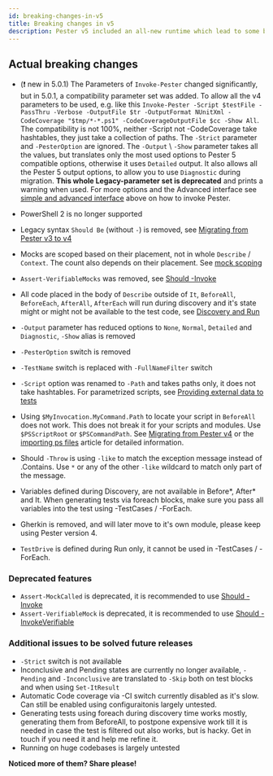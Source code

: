 ```yaml
---
id: breaking-changes-in-v5
title: Breaking changes in v5
description: Pester v5 included an all-new runtime which lead to some breaking changes in syntax and features for existing users. See this list of breaking changes when upgrading to Pester v5
---
```


## Actual breaking changes

- (❗ new in 5.0.1)  The Parameters of `Invoke-Pester` changed significantly, but in 5.0.1, a compatibility parameter set was added. To allow all the v4 parameters to be used, e.g. like this `Invoke-Pester -Script $testFile -PassThru -Verbose -OutputFile $tr -OutputFormat NUnitXml -CodeCoverage "$tmp/*-*.ps1" -CodeCoverageOutputFile $cc -Show All`. The compatibility is not 100%, neither -Script not -CodeCoverage take hashtables, they just take a collection of paths. The `-Strict` parameter and `-PesterOption` are ignored. The `-Output` \ `-Show` parameter takes all the values, but translates only the most used options to Pester 5 compatible options, otherwise it uses `Detailed` output. It also allows all the Pester 5 output options, to allow you to use `Diagnostic` during migration. **This whole Legacy-parameter set is deprecated** and prints a warning when used. For more options and the Advanced interface see [simple and advanced interface](#simple-and-advanced-interface) above on how to invoke Pester.
- PowerShell 2 is no longer supported
- Legacy syntax `Should Be` (without `-`) is removed, see [Migrating from Pester v3 to v4](./v3-to-v4)
- Mocks are scoped based on their placement, not in whole `Describe` / `Context`. The count also depends on their placement. See [mock scoping](../usage/mocking#mocks-are-scoped-based-on-their-placement)
- `Assert-VerifiableMocks` was removed, see [Should -Invoke](../usage/mocking#should--invoke)
- All code placed in the body of `Describe` outside of `It`, `BeforeAll`, `BeforeEach`, `AfterAll`, `AfterEach` will run during discovery and it's state might or might not be available to the test code, see [Discovery and Run](../usage/discovery-and-run)

- `-Output` parameter has reduced options to `None`, `Normal`, `Detailed` and `Diagnostic`, `-Show` alias is removed
- `-PesterOption` switch is removed
- `-TestName` switch is replaced with `-FullNameFilter` switch
- `-Script` option was renamed to `-Path` and takes paths only, it does not take hashtables. For parametrized scripts, see [Providing external data to tests](../usage/data-driven-tests#providing-external-data-to-tests)
- Using `$MyInvocation.MyCommand.Path` to locate your script in `BeforeAll` does not work. This does not break it for your scripts and modules. Use `$PSScriptRoot` or `$PSCommandPath`. See [Migrating from Pester v4](../usage/importing-tested-functions#migrating-from-pester-v4) or the [importing ps files](https://jakubjares.com/2020/04/11/pester5-importing-ps-files/) article for detailed information.
- Should `-Throw` is using `-like` to match the exception message instead of .Contains. Use `*` or any of the other `-like` wildcard to match only part of the message.
- Variables defined during Discovery, are not available in Before*, After* and It. When generating tests via foreach blocks, make sure you pass all variables into the test using -TestCases / -ForEach.
- Gherkin is removed, and will later move to it's own module, please keep using Pester version 4.
- `TestDrive` is defined during Run only, it cannot be used in -TestCases / -ForEach.

### Deprecated features

- `Assert-MockCalled` is deprecated, it is recommended to use [Should -Invoke](../usage/mocking)
- `Assert-VerifiableMock` is deprecated, it is recommended to use [Should -InvokeVerifiable](../usage/mocking)

### Additional issues to be solved future releases

- `-Strict` switch is not available
- Inconclusive and Pending states are currently no longer available, `-Pending` and `-Inconclusive` are translated to `-Skip` both on test blocks and when using `Set-ItResult`
- Automatic Code coverage via -CI switch currently disabled as it's slow. Can still be enabled using configuraitonis largely untested.
- Generating tests using foreach during discovery time works mostly, generating them from BeforeAll, to postpone expensive work till it is needed in case the test is filtered out also works, but is hacky. Get in touch if you need it and help me refine it.
- Running on huge codebases is largely untested

**Noticed more of them? Share please!**
